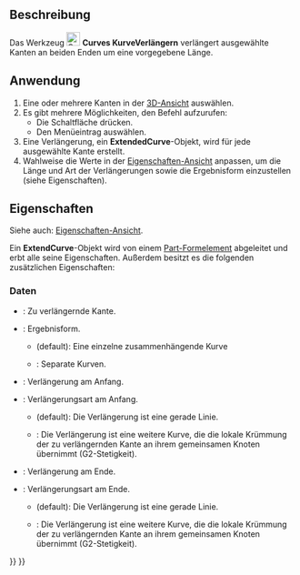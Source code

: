 <languages/>

{{Docnav/de
|[[Curves_MixedCurve/de|MixedCurve]]
|[[Curves_JoinCurve/de|KurvenVerbinden]]
|[[Curves_Workbench/de|Curves]]
|IconL=Curves_MixedCurve.svg
|IconR=Curves_JoinCurve.svg
|IconC=Curves_workbench_icon.svg
}}

{{GuiCommand/de
|Name=Curves ExtendCurve
|Name/de=Curves KurveVerlängern
|MenuLocation=Kurven → Kurve verlängern
|Workbenches=[[Curves_Workbench/de|Curves]]
}}

<span id="Description"></span>
==Beschreibung==

Das Werkzeug [[Image:Curves_ExtendCurve.svg|24px]] '''Curves KurveVerlängern''' verlängert ausgewählte Kanten an beiden Enden um eine vorgegebene Länge.

<span id="Usage"></span>
==Anwendung==

# Eine oder mehrere Kanten in der [[3D_View/de|3D-Ansicht]] auswählen.
# Es gibt mehrere Möglichkeiten, den Befehl aufzurufen:
#* Die Schaltfläche  {{Button|[[Image:Curves_ExtendCurve.svg|16px]] [[Curves_ExtendCurve/de|Kurve verlängern]]}} drücken.
#* Den Menüeintrag {{MenuCommand|Kurven → [[Image:Curves_ExtendCurve.svg|16px]] Kurve verlängern}} auswählen.
# Eine Verlängerung, ein '''ExtendedCurve'''-Objekt, wird für jede ausgewählte Kante erstellt.
# Wahlweise die Werte in der [[Property_View/de|Eigenschaften-Ansicht]] anpassen, um die Länge und Art der Verlängerungen sowie die Ergebnisform einzustellen (siehe Eigenschaften).

<span id="Properties"></span>
==Eigenschaften==

Siehe auch: [[Property_View/de|Eigenschaften-Ansicht]].

Ein '''ExtendCurve'''-Objekt wird von einem [[Part_Feature/de|Part-Formelement]] abgeleitet und erbt alle seine Eigenschaften. Außerdem besitzt es die folgenden zusätzlichen Eigenschaften:

<span id="Data"></span>
===Daten===

{{TitleProperty|Base}}

* {{PropertyData/de|Edge|LinkSub}}: Zu verlängernde Kante.
* {{PropertyData/de|Output|Enumeration}}: Ergebnisform.
** {{Value|SingleEdge}} (default): Eine einzelne zusammenhängende Kurve
** {{Value|Wire}}: Separate Kurven.

{{TitleProperty|Beginning}}

* {{PropertyData/de|Length Start|Float}}: Verlängerung am Anfang.
* {{PropertyData/de|Type Start|Enumeration}}: Verlängerungsart am Anfang.
** {{Value|Straight}} (default): Die Verlängerung ist eine gerade Linie.
** {{Value|G2 curve}}: Die Verlängerung ist eine weitere Kurve, die die lokale Krümmung der zu verlängernden Kante an ihrem gemeinsamen Knoten übernimmt (G2-Stetigkeit).

{{TitleProperty|End}}

* {{PropertyData/de|Length End|Float}}: Verlängerung am Ende.
* {{PropertyData/de|Type End|Enumeration}}: Verlängerungsart am Ende.
** {{Value|Straight}} (default): Die Verlängerung ist eine gerade Linie.
** {{Value|G2 curve}}: Die Verlängerung ist eine weitere Kurve, die die lokale Krümmung der zu verlängernden Kante an ihrem gemeinsamen Knoten übernimmt (G2-Stetigkeit).


{{Docnav/de
|[[Curves_MixedCurve/de|MixedCurve]]
|[[Curves_JoinCurve/de|KurvenVerbinden]]
|[[Curves_Workbench/de|Curves]]
|IconL=Curves_MixedCurve.svg
|IconR=Curves_JoinCurve.svg
|IconC=Curves_workbench_icon.svg
}}

{{Curves Tools navi{{#translation:}}}}
{{Userdocnavi{{#translation:}}}}